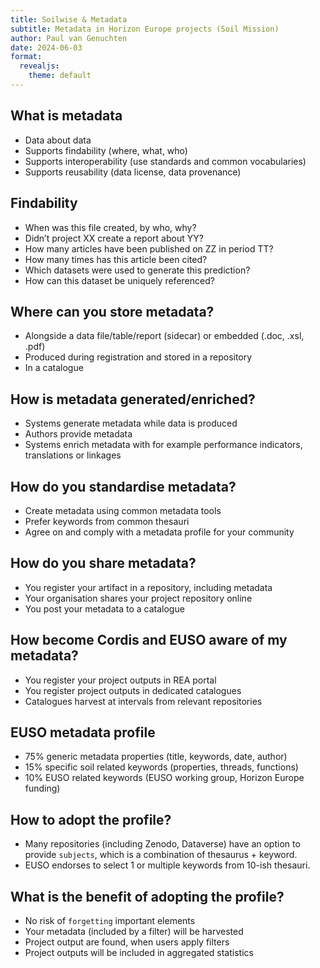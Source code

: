 ```yaml
---
title: Soilwise & Metadata
subtitle: Metadata in Horizon Europe projects (Soil Mission)
author: Paul van Genuchten
date: 2024-06-03
format:
  revealjs: 
    theme: default
---
```


## What is metadata

- Data about data
- Supports findability (where, what, who)
- Supports interoperability (use standards and common vocabularies)
- Supports reusability (data license, data provenance)

## Findability

- When was this file created, by who, why?
- Didn't project XX create a report about YY?
- How many articles have been published on ZZ in period TT?
- How many times has this article been cited?
- Which datasets were used to generate this prediction?
- How can this dataset be uniquely referenced?

## Where can you store metadata?

- Alongside a data file/table/report (sidecar) or embedded (.doc, .xsl, .pdf)
- Produced during registration and stored in a repository
- In a catalogue

## How is metadata generated/enriched?

- Systems generate metadata while data is produced
- Authors provide metadata 
- Systems enrich metadata with for example performance indicators, translations or linkages

## How do you standardise metadata?

- Create metadata using common metadata tools
- Prefer keywords from common thesauri
- Agree on and comply with a metadata profile for your community

## How do you share metadata?

- You register your artifact in a repository, including metadata
- Your organisation shares your project repository online
- You post your metadata to a catalogue

## How become Cordis and EUSO aware of my metadata?

- You register your project outputs in REA portal
- You register project outputs in dedicated catalogues
- Catalogues harvest at intervals from relevant repositories

## EUSO metadata profile

- 75% generic metadata properties (title, keywords, date, author)
- 15% specific soil related keywords (properties, threads, functions)
- 10% EUSO related keywords (EUSO working group, Horizon Europe funding)

## How to adopt the profile?

- Many repositories (including Zenodo, Dataverse) have an option to provide `subjects`, which is a combination of thesaurus + keyword.
- EUSO endorses to select 1 or multiple keywords from 10-ish thesauri.

## What is the benefit of adopting the profile?

- No risk of `forgetting` important elements
- Your metadata (included by a filter) will be harvested 
- Project output are found, when users apply filters
- Project outputs will be included in aggregated statistics

